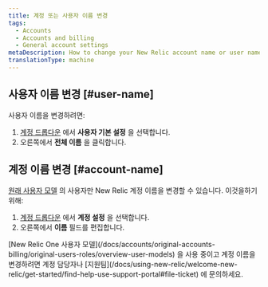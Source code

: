 ```yaml
---
title: 계정 또는 사용자 이름 변경
tags:
  - Accounts
  - Accounts and billing
  - General account settings
metaDescription: How to change your New Relic account name or user name.
translationType: machine
---
```


## 사용자 이름 변경 [#user-name]

사용자 이름을 변경하려면:

1. [계정 드롭다운](/docs/accounts-partnerships/education/getting-started-new-relic/glossary#account-dropdown) 에서 **사용자 기본 설정** 을 선택합니다.
2. 오른쪽에서 **전체 이름** 을 클릭합니다.

## 계정 이름 변경 [#account-name]

[원래 사용자 모델](/docs/accounts/original-accounts-billing/original-product-based-pricing/overview-user-models) 의 사용자만 New Relic 계정 이름을 변경할 수 있습니다. 이것을하기 위해:

1. [계정 드롭다운](/docs/accounts-partnerships/education/getting-started-new-relic/glossary#account-dropdown) 에서 **계정 설정** 을 선택합니다.
2. 오른쪽에서 **이름** 필드를 편집합니다.

<Callout variant="important">
  [New Relic One 사용자 모델](/docs/accounts/original-accounts-billing/original-users-roles/overview-user-models) 을 사용 중이고 계정 이름을 변경하려면 계정 담당자나 [지원팀](/docs/using-new-relic/welcome-new-relic/get-started/find-help-use-support-portal#file-ticket) 에 문의하세요.
</Callout>
